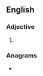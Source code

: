==English==

===Adjective===
{{head|en|comparative adjective}}

# {{en-comparative of|handsome}}

===Anagrams===
* {{anagrams|en|a=adehmnors|hordesman}}